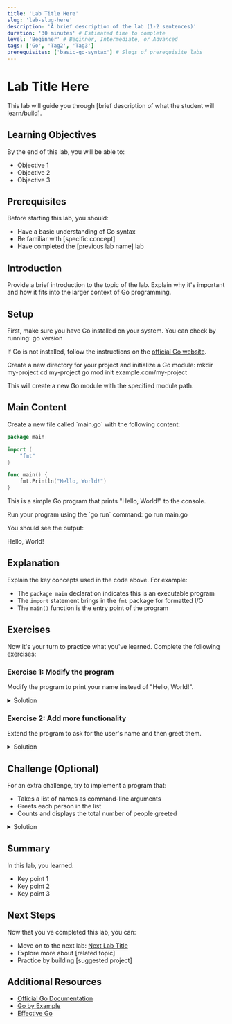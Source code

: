 ```yaml
---
title: 'Lab Title Here'
slug: 'lab-slug-here'
description: 'A brief description of the lab (1-2 sentences)'
duration: '30 minutes' # Estimated time to complete
level: 'Beginner' # Beginner, Intermediate, or Advanced
tags: ['Go', 'Tag2', 'Tag3']
prerequisites: ['basic-go-syntax'] # Slugs of prerequisite labs
---
```


# Lab Title Here

<Callout type="info">
  This lab will guide you through [brief description of what the student will learn/build].
</Callout>

## Learning Objectives

By the end of this lab, you will be able to:

- Objective 1
- Objective 2
- Objective 3

## Prerequisites

Before starting this lab, you should:

- Have a basic understanding of Go syntax
- Be familiar with [specific concept]
- Have completed the [previous lab name] lab

## Introduction

Provide a brief introduction to the topic of the lab. Explain why it's important and how it fits into the larger context of Go programming.

## Setup

<Step number="1" title="Set up your environment">
  First, make sure you have Go installed on your system. You can check by running:

  <Terminal>
  go version
  </Terminal>

  If Go is not installed, follow the instructions on the [official Go website](https://golang.org/doc/install).
</Step>

<Step number="2" title="Create a new project">
  Create a new directory for your project and initialize a Go module:

  <Terminal>
  mkdir my-project
  cd my-project
  go mod init example.com/my-project
  </Terminal>

  This will create a new Go module with the specified module path.
</Step>

## Main Content

<Step number="3" title="Create your first file">
  Create a new file called `main.go` with the following content:

  ```go
  package main

  import (
      "fmt"
  )

  func main() {
      fmt.Println("Hello, World!")
  }
  ```

  This is a simple Go program that prints "Hello, World!" to the console.
</Step>

<Step number="4" title="Run your program">
  Run your program using the `go run` command:

  <Terminal>
  go run main.go
  </Terminal>

  You should see the output:

  <Terminal>
  Hello, World!
  </Terminal>
</Step>

## Explanation

<Callout type="info" title="How it works">
  Explain the key concepts used in the code above. For example:
  
  - The `package main` declaration indicates this is an executable program
  - The `import` statement brings in the `fmt` package for formatted I/O
  - The `main()` function is the entry point of the program
</Callout>

## Exercises

Now it's your turn to practice what you've learned. Complete the following exercises:

### Exercise 1: Modify the program

Modify the program to print your name instead of "Hello, World!".

<details>
  <summary>Solution</summary>

  ```go
  package main

  import (
      "fmt"
  )

  func main() {
      fmt.Println("Hello, [Your Name]!")
  }
  ```
</details>

### Exercise 2: Add more functionality

Extend the program to ask for the user's name and then greet them.

<details>
  <summary>Solution</summary>

  ```go
  package main

  import (
      "bufio"
      "fmt"
      "os"
      "strings"
  )

  func main() {
      reader := bufio.NewReader(os.Stdin)
      fmt.Print("Enter your name: ")
      name, _ := reader.ReadString('\n')
      name = strings.TrimSpace(name)
      fmt.Printf("Hello, %s!\n", name)
  }
  ```
</details>

## Challenge (Optional)

For an extra challenge, try to implement a program that:

- Takes a list of names as command-line arguments
- Greets each person in the list
- Counts and displays the total number of people greeted

<details>
  <summary>Solution</summary>

  ```go
  package main

  import (
      "fmt"
      "os"
  )

  func main() {
      names := os.Args[1:]
      
      if len(names) == 0 {
          fmt.Println("No names provided")
          return
      }
      
      for _, name := range names {
          fmt.Printf("Hello, %s!\n", name)
      }
      
      fmt.Printf("Greeted %d people\n", len(names))
  }
  ```
</details>

## Summary

In this lab, you learned:

- Key point 1
- Key point 2
- Key point 3

## Next Steps

Now that you've completed this lab, you can:

- Move on to the next lab: [Next Lab Title](link-to-next-lab)
- Explore more about [related topic]
- Practice by building [suggested project]

## Additional Resources

- [Official Go Documentation](https://golang.org/doc/)
- [Go by Example](https://gobyexample.com/)
- [Effective Go](https://golang.org/doc/effective_go)
